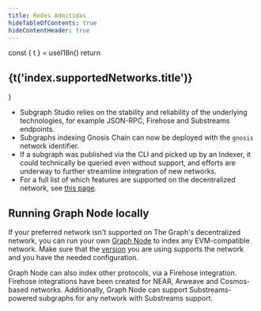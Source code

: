 ```yaml
---
title: Redes Admitidas
hideTableOfContents: true
hideContentHeader: true
---
```




  const { t } = useI18n()
  return <h2 className="mb-4 text-24 text-white">{t('index.supportedNetworks.title')}</h2>
}

<CustomTitle />

<SupportedNetworksTable networks={props.networks} />

- Subgraph Studio relies on the stability and reliability of the underlying technologies, for example JSON-RPC, Firehose and Substreams endpoints.
- Subgraphs indexing Gnosis Chain can now be deployed with the `gnosis` network identifier.
- If a subgraph was published via the CLI and picked up by an Indexer, it could technically be queried even without support, and efforts are underway to further streamline integration of new networks.
- For a full list of which features are supported on the decentralized network, see [this page](https://github.com/graphprotocol/indexer/blob/main/docs/feature-support-matrix.md).

## Running Graph Node locally

If your preferred network isn't supported on The Graph's decentralized network, you can run your own [Graph Node](https://github.com/graphprotocol/graph-node) to index any EVM-compatible network. Make sure that the [version](https://github.com/graphprotocol/graph-node/releases) you are using supports the network and you have the needed configuration.

Graph Node can also index other protocols, via a Firehose integration. Firehose integrations have been created for NEAR, Arweave and Cosmos-based networks. Additionally, Graph Node can support Substreams-powered subgraphs for any network with Substreams support.
